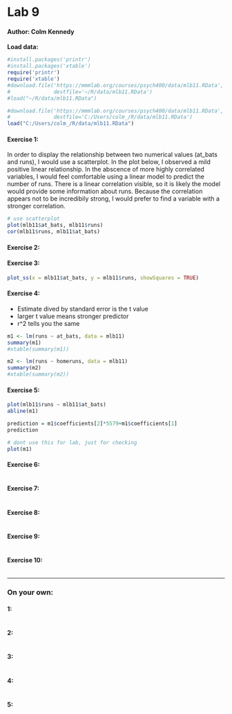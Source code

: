 <!-- Instructions: This is the template you will use to type up your responses to the exercises and the on your own questions. To produce a document that you can print out and turn in just click on Knit HTML above. All you need to do to complete the lab is to type up your BRIEF answers and the R code (when necessary) in the spaces provided below. If you want to find out more about the markdown language click on the MD icon. -->

Lab 9
========================================================

#### Author: Colm Kennedy


**Load data:**

```r
#install.packages('printr')
#install.packages('xtable')
require('printr')
require('xtable')
#download.file('https://mmmlab.org/courses/psych400/data/mlb11.RData',
#              destfile='~/R/data/mlb11.RData')
#load("~/R/data/mlb11.RData")

#download.file('https://mmmlab.org/courses/psych400/data/mlb11.RData',
#              destfile='C:/Users/colm_/R/data/mlb11.RData')
load("C:/Users/colm_/R/data/mlb11.RData")
```


#### Exercise 1:

In order to display the relationship between two numerical values (at_bats and runs), I would use a scatterplot. In the plot below, I observed a mild positive linear relationship. In the abscence of more highly correlated variables, I would feel comfortable using a linear model to predict the number of runs. There is a linear correlation visible, so it is likely the model would provide some information about runs. Because the correlation appears not to be incredibily strong, I would prefer to find a variable with a stronger correlation.

<!--Insert any code that should be run in the console into the block below-->
```r
# use scatterplot
plot(mlb11$at_bats, mlb11$runs)
cor(mlb11$runs, mlb11$at_bats)
```

#### Exercise 2:



#### Exercise 3:

<!--Insert any code that should be run in the console into the block below-->
```r
plot_ss(x = mlb11$at_bats, y = mlb11$runs, showSquares = TRUE)

```


#### Exercise 4:

- Estimate dived by standard error is the t value
- larger t value means stronger predictor
- r^2 tells you the same

<!--Insert any code that should be run in the console into the block below-->
```r
m1 <- lm(runs ~ at_bats, data = mlb11)
summary(m1)
#xtable(summary(m1))

m2 <- lm(runs ~ homeruns, data = mlb11)
summary(m2)
#xtable(summary(m2))
```

#### Exercise 5:

<!--Insert any code that should be run in the console into the block below-->
```r
plot(mlb11$runs ~ mlb11$at_bats)
abline(m1)

prediction = m1$coefficients[2]*5579+m1$coefficients[1]
prediction

# dont use this for lab, just for checking
plot(m1)
```

#### Exercise 6:

<!--Insert any code that should be run in the console into the block below-->
```r

```

#### Exercise 7:

<!--Insert any code that should be run in the console into the block below-->
```r

```

#### Exercise 8:

<!--Insert any code that should be run in the console into the block below-->
```r

```

#### Exercise 9:

<!--Insert any code that should be run in the console into the block below-->
```r

```

#### Exercise 10:

<!--Insert any code that should be run in the console into the block below-->
```r

```
* * *

### On your own:


#### 1:
<!--Insert any code that should be run in the console into the block below-->
```r

```

#### 2:
<!--Insert any code that should be run in the console into the block below-->
```r

```

#### 3:
<!--Insert any code that should be run in the console into the block below-->
```r

```

#### 4:
<!--Insert any code that should be run in the console into the block below-->
```r

```

#### 5:
<!--Insert any code that should be run in the console into the block below-->
```r

```



